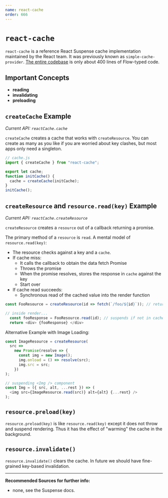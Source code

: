 ```yaml
---
name: react-cache
order: 666
---
```


# `react-cache`

`react-cache` is a reference React Suspense cache implementation maintained by the React team. 
It was previously known as `simple-cache-provider`. 
[The entire codebase](https://github.com/facebook/react/blob/master/packages/react-cache/src/ReactCache.js) is only about 400 lines of Flow-typed code.

## Important Concepts

- **reading**
- **invalidating**
- **preloading**

## `createCache` Example

*Current API: `reactCache.cache`*

`createCache` creates a cache that works with `createResource`. 
You can create as many as you like if you are worried about key clashes, but most apps only need a singleton.

```js
// cache.js
import { createCache } from "react-cache";

export let cache;
function initCache() {
  cache = createCache(initCache);
}
initCache();
```

## `createResource` and `resource.read(key)` Example 

*Current API: `reactCache.createResource`*

`createResource` creates a `resource` out of a callback returning a promise.

The primary method of a `resource` is `read`. A mental model of `resource.read(key)`:

- The resource checks against a key and a `cache`. 
- If cache miss:
  - It calls the callback to obtain the data fetch Promise
  - Throws the promise
  - When the promise resolves, stores the response in `cache` against the key
  - Start over
- If cache read succeeds:
  - Synchronous read of the cached value into the render function

```js
const FooResource = createResource(id => fetch(`/foo/${id}`)); // return a promise, or async/await

// inside render...
  const fooResponse = FooResource.read(id); // suspends if not in cache; renders if in cache
  return <div> {fooResponse} </div>
```

Alternative Example with Image Loading:

```js
const ImageResource = createResource(
  src =>
    new Promise(resolve => {
      const img = new Image();
      img.onload = () => resolve(src);
      img.src = src;
    })
);

// suspending <Img /> component
const Img = ({ src, alt, ...rest }) => (
  <img src={ImageResource.read(src)} alt={alt} {...rest} />
);
```

## `resource.preload(key)` 

`resource.preload(key)` is like `resource.read(key)` except it does not throw and suspend rendering.
Thus it has the effect of "warming" the cache in the background.


## `resource.invalidate()` 

`resource.invalidate()` clears the cache. In future we should have fine-grained key-based invalidation.

--- 

**Recommended Sources for further info:**

- none, see the Suspense docs.